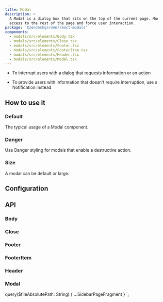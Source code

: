 ```yaml
---
title: Modal
description: >
  A Modal is a dialog box that sits on the top of the current page. Modals block
  access to the rest of the page and force user interaction.
package: '@zendeskgarden/react-modals'
components:
  - modals/src/elements/Body.tsx
  - modals/src/elements/Close.tsx
  - modals/src/elements/Footer.tsx
  - modals/src/elements/FooterItem.tsx
  - modals/src/elements/Header.tsx
  - modals/src/elements/Modal.tsx
---
```


<Usage>
  <Use>
    <ul>
      <li>To interrupt users with a dialog that requests information or an action</li>
    </ul>
  </Use>
  <Misuse>
    <ul>
      <li>
        <Markdown>
          To provide users with information that doesn't require interruption, use a Notification
          instead
        </Markdown>
      </li>
    </ul>
  </Misuse>
</Usage>

## How to use it

### Default

The typical usage of a Modal component.


<CodeExample code={DefaultCode}>
  <Default />
</CodeExample>

### Danger

Use Danger styling for modals that enable a destructive action.


<CodeExample code={DangerCode}>
  <Danger />
</CodeExample>

### Size

A modal can be default or large.


<CodeExample code={SizeCode}>
  <Size />
</CodeExample>

## Configuration

<Configuration reactPackage={props.data.mdx.package} components={props.data.mdx.components} />

## API

### Body

<Component components={props.data.mdx.components} componentName="body" />

<PropSheet components={props.data.mdx.components} componentName="body" />

### Close

<Component components={props.data.mdx.components} componentName="close" />

<PropSheet components={props.data.mdx.components} componentName="close" />

### Footer

<Component components={props.data.mdx.components} componentName="footer" />

<PropSheet components={props.data.mdx.components} componentName="footer" />

### FooterItem

<Component components={props.data.mdx.components} componentName="footerItem" />

<PropSheet components={props.data.mdx.components} componentName="footerItem" />

### Header

<Component components={props.data.mdx.components} componentName="header" />

<PropSheet components={props.data.mdx.components} componentName="header" />

### Modal

<Component components={props.data.mdx.components} componentName="modal" />

<PropSheet components={props.data.mdx.components} componentName="modal" />


  query($fileAbsolutePath: String) {
    ...SidebarPageFragment
  }
`;

